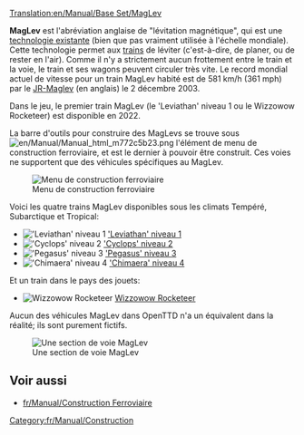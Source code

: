[[Translation:en/Manual/Base Set/MagLev]]
{{fr/Manual/Base Set/Type de chemin de fer}}

'''MagLev''' est l'abréviation anglaise de "lévitation magnétique", qui est une [http://fr.wikipedia.org/wiki/Train_à_sustentation_magnétique technologie existante] (bien que pas vraiment utilisée à l'échelle mondiale). Cette technologie permet aux [[fr/Manual/Trains|trains]] de léviter (c'est-à-dire, de planer, ou de rester en l'air). Comme il n'y a strictement aucun frottement entre le train et la voie, le train et ses wagons peuvent circuler très vite. Le record mondial actuel de vitesse pour un train MagLev habité est de 581 km/h (361 mph) par le [http://fr.wikipedia.org/wiki/JR-Maglev JR-Maglev] (en anglais) le 2 décembre 2003.

Dans le jeu, le premier train MagLev (le 'Leviathan' niveau 1 ou le Wizzowow Rocketeer) est disponible en 2022.

La barre d'outils pour construire des MagLevs se trouve sous [[File:en/Manual/Manual html m772c5b23.png]] l'élément de menu de construction ferroviaire, et est le dernier à pouvoir être construit. Ces voies ne supportent que des véhicules spécifiques au MagLev.

[[File:fr/Manual/Openttd-rail1.png|none|Menu de construction ferroviaire]]

Voici les quatre trains MagLev disponibles sous les climats Tempéré, Subarctique et Tropical:
*[[File:en/Manual/Base Set/Trains/Lev1leviathan.png|'Leviathan' niveau 1]] [[fr/Manual/Base Set/Trains/'Leviathan' niveau 1|'Leviathan' niveau 1]]
*[[File:en/Manual/Base Set/Trains/Lev2cyclops.png|'Cyclops' niveau 2]] [[fr/Manual/Base Set/Trains/'Cyclops' niveau 2|'Cyclops' niveau 2]]
*[[File:en/Manual/Base Set/Trains/Lev3pegasus.png|'Pegasus' niveau 3]] [[fr/Manual/Base Set/Trains/'Pegasus' niveau 3|'Pegasus' niveau 3]]
*[[File:en/Manual/Base Set/Trains/Lev4chimaerarhead.png|'Chimaera' niveau 4]] [[fr/Manual/Base Set/Trains/'Chimaera' niveau 4|'Chimaera' niveau 4]]
Et un train dans le pays des jouets:
*[[File:en/Manual/Base Set/Trains/Wizzowowrocketeer.png|Wizzowow Rocketeer]] [[fr/Manual/Base Set/Trains/Wizzowow Rocketeer|Wizzowow Rocketeer]]

Aucun des véhicules MagLev dans OpenTTD n'a un équivalent dans la réalité; ils sont purement fictifs.

[[File:en/Manual/Base Set/MaglevTemp.png|none|frame|Une section de voie MagLev]]

==Voir aussi==
*[[fr/Manual/Construction Ferroviaire]]

[[Category:fr/Manual/Construction]]